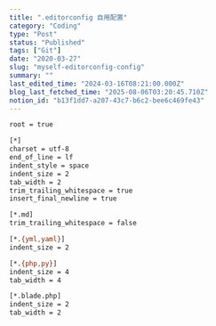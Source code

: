 ```yaml
---
title: ".editorconfig 自用配置"
category: "Coding"
type: "Post"
status: "Published"
tags: ["Git"]
date: "2020-03-27"
slug: "myself-editorconfig-config"
summary: ""
last_edited_time: "2024-03-16T08:21:00.000Z"
blog_last_fetched_time: "2025-08-06T03:20:45.710Z"
notion_id: "b13f1dd7-a207-43c7-b6c2-bee6c469fe43"
---
```



```bash
root = true

[*]
charset = utf-8
end_of_line = lf
indent_style = space
indent_size = 2
tab_width = 2
trim_trailing_whitespace = true
insert_final_newline = true

[*.md]
trim_trailing_whitespace = false

[*.{yml,yaml}]
indent_size = 2

[*.{php,py}]
indent_size = 4
tab_width = 4

[*.blade.php]
indent_size = 2
tab_width = 2
```


